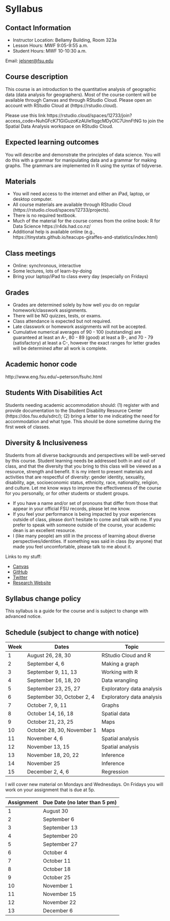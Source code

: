 # Syllabus {-}

## Contact Information

* Instructor Location: Bellamy Building, Room 323a
* Lesson Hours: MWF 9:05-9:55 a.m.
* Student Hours: MWF 10-10:30 a.m.

Email: <jelsner@fsu.edu>

## Course description

This course is an introduction to the quantitative analysis of geographic data (data analysis for geographers). Most of the course content will be available through Canvas and through RStudio Cloud. Please open an account with RStudio Cloud at (https://rstudio.cloud). 

Please use this link https://rstudio.cloud/spaces/12733/join?access_code=NuhGFcK71GlGuzoKzAUIe1lqgcMDyOIC7UnnFtNG to join the Spatial Data Analysis workspace on RStudio Cloud.

## Expected learning outcomes

You will describe and demonstrate the principles of data science. You will do this with a grammar for manipulating data and a grammar for making graphs. The grammars are implemented in R using the syntax of tidyverse.

## Materials

* You will need access to the internet and either an iPad, laptop, or desktop computer. 
* All course materials are available through RStudio Cloud (https://rstudio.cloud/spaces/12733/projects).
* There is no required textbook. 
* Much of the material for the course comes from the online book: R for Data Science https://r4ds.had.co.nz/
* Additional help is available online (e.g., https://tinystats.github.io/teacups-giraffes-and-statistics/index.html)

## Class meetings

- Online: synchronous, interactive
- Some lectures, lots of learn-by-doing
- Bring your laptop/iPad to class every day (especially on Fridays)

## Grades

* Grades are determined solely by how well you do on regular homework/classwork assignments. 
* There will be NO quizzes, tests, or exams. 
* Class attendance is expected but not required. 
* Late classwork or homework assignments will not be accepted. 
* Cumulative numerical averages of 90 - 100 (outstanding) are guaranteed at least an A-, 80 - 89 (good) at least a B-, and 70 - 79 (satisfactory) at least a C-, however the exact ranges for letter grades will be determined after all work is complete.

## Academic honor code

http://www.eng.fsu.edu/~peterson/fsuhc.html

## Students With Disabilities Act

Students needing academic accommodation should: (1) register with and provide documentation to the Student Disability Resource Center (https://dos.fsu.edu/sdrc/); (2) bring a letter to me indicating the need for accommodation and what type. This should be done sometime during the first week of classes.

## Diversity & Inclusiveness

Students from all diverse backgrounds and perspectives will be well-served by this course. Student learning needs be addressed both in and out of class, and that the diversity that you bring to this class will be viewed as a resource, strength and benefit. It is my intent to present materials and activities that are respectful of diversity: gender identity, sexuality, disability, age, socioeconomic status, ethnicity, race, nationality, religion, and culture. Let me know ways to improve the effectiveness of the course for you personally, or for other students or student groups.

- If you have a name and/or set of pronouns that differ from those that appear in your official FSU records, please let me know.
- If you feel your performance is being impacted by your experiences outside of class, please don't hesitate to come and talk with me. If you prefer to speak with someone outside of the course, your academic dean is an excellent resource. 
- I (like many people) am still in the process of learning about diverse perspectives/identities. If something was said in class (by anyone) that made you feel uncomfortable, please talk to me about it.

Links to my stuff:

* [Canvas](https://cas.fsu.edu/cas/login)
* [GitHub](https://github.com/jelsner/)
* [Twitter](https://twitter.com/JBElsner)
* [Research Website](http://myweb.fsu.edu/jelsner/_site/)

## Syllabus change policy

This syllabus is a guide for the course and is subject to change with advanced notice.

## Schedule (subject to change with notice)

Week | Dates                      | Topic
-----|----------------------------|-------
1    | August 26, 28, 30          | RStudio Cloud and R
2    | September 4, 6             | Making a graph
3    | September 9, 11, 13        | Working with R
4    | September 16, 18, 20       | Data wrangling
5    | September 23, 25, 27       | Exploratory data analysis
6    | September 30, October 2, 4 | Exploratory data analysis
7    | October 7, 9, 11           | Graphs
8    | October 14, 16, 18         | Spatial data
9    | October 21, 23, 25         | Maps
10   | October 28, 30, November 1 | Maps
11   | November 4, 6              | Spatial analysis
12   | November 13, 15            | Spatial analysis
13   | November 18, 20, 22        | Inference
14   | November 25                | Inference
15   | December 2, 4, 6           | Regression

I will cover new material on Mondays and Wednesdays. On Fridays you will work on your assignment that is due at 5p.

Assignment | Due Date (no later than 5 pm)
-----------|---------------
1          | August 30
2          | September 6
3          | September 13
4          | September 20
5          | September 27
6          | October 4
7          | October 11
8          | October 18
9          | October 25
10         | November 1
11         | November 15
12         | November 22
13         | December 6